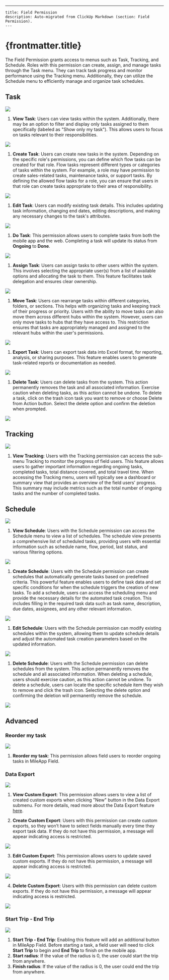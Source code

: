 ---
    title: Field Permission
    description: Auto-migrated from ClickUp Markdown (section: Field Permission).
    ---

# {frontmatter.title}

The Field Permission grants access to menus such as Task, Tracking, and Schedule. Roles with this permission can create, assign, and manage tasks through the Task menu. They can track task progress and monitor performance using the Tracking menu. Additionally, they can utilize the Schedule menu to efficiently manage and organize task schedules.

## Task

![](https://t3837933.p.clickup-attachments.com/t3837933/81f01ba2-d165-40d3-97b4-9d1bdf47fe01/image.png)

1. **View Task**: Users can view tasks within the system. Additionally, there may be an option to filter and display only tasks assigned to them specifically (labeled as "Show only my task"). This allows users to focus on tasks relevant to their responsibilities.

![](https://t3837933.p.clickup-attachments.com/t3837933/1da69e65-bb47-4b7d-ab00-34fe2574b214/image.png)

1. **Create Task**: Users can create new tasks in the system. Depending on the specific role's permissions, you can define which flow tasks can be created for that role. Flow tasks represent different types or categories of tasks within the system. For example, a role may have permission to create sales-related tasks, maintenance tasks, or support tasks. By defining the allowed flow tasks for a role, you can ensure that users in that role can create tasks appropriate to their area of responsibility.

![](https://t3837933.p.clickup-attachments.com/t3837933/0673b18a-9dcc-4418-8ad8-d8fd248429a8/image.png)

1. **Edit Task**: Users can modify existing task details. This includes updating task information, changing end dates, editing descriptions, and making any necessary changes to the task's attributes.

![](https://t3837933.p.clickup-attachments.com/t3837933/3b66f072-b895-4c72-9aca-af25c0a856b3/image.png)

1. **Do Task**: This permission allows users to complete tasks from both the mobile app and the web. Completing a task will update its status from **Ongoing** to **Done**.

![](https://t3837933.p.clickup-attachments.com/t3837933/db0729d4-1dfe-4b52-bda0-3f218d50cc85/image.png)

1. **Assign Task**: Users can assign tasks to other users within the system. This involves selecting the appropriate user(s) from a list of available options and allocating the task to them. This feature facilitates task delegation and ensures clear ownership.

![](https://t3837933.p.clickup-attachments.com/t3837933/688d1b2b-7ab7-4c77-b126-1910458593af/image.png)

1. **Move Task**: Users can rearrange tasks within different categories, folders, or sections. This helps with organizing tasks and keeping track of their progress or priority. Users with the ability to move tasks can also move them across different hubs within the system. However, users can only move tasks to hubs that they have access to. This restriction ensures that tasks are appropriately managed and assigned to the relevant hubs within the user's permissions.

![](https://t3837933.p.clickup-attachments.com/t3837933/c83b0c05-b24a-439f-8139-f2ad7987971a/image.png)

1. **Export Task**: Users can export task data into Excel format, for reporting, analysis, or sharing purposes. This feature enables users to generate task-related reports or documentation as needed.

![](https://t3837933.p.clickup-attachments.com/t3837933/18cb667c-581b-4d4c-ad78-2824566247c5/image.png)

1. **Delete Task**: Users can delete tasks from the system. This action permanently removes the task and all associated information. Exercise caution when deleting tasks, as this action cannot be undone. To delete a task, click on the trash icon task you want to remove or choose Delete from Action button. Select the delete option and confirm the deletion when prompted.

![](https://t3837933.p.clickup-attachments.com/t3837933/3cd0a0ac-3cdc-4da8-a27f-924e63c844f4/image.png)

## Tracking

![](https://t3837933.p.clickup-attachments.com/t3837933/9d4b601e-9653-4219-84f2-ea15f9e8816e/image.png)

1. **View Tracking**: Users with the Tracking permission can access the sub-menu Tracking to monitor the progress of field users. This feature allows users to gather important information regarding ongoing tasks, completed tasks, total distance covered, and total travel time. When accessing the Tracking menu, users will typically see a dashboard or summary view that provides an overview of the field users' progress. This summary may include metrics such as the total number of ongoing tasks and the number of completed tasks.

## Schedule

![](https://t3837933.p.clickup-attachments.com/t3837933/94041649-11cc-4bab-afeb-7eafbde55909/image.png)

1. **View Schedule**: Users with the Schedule permission can access the Schedule menu to view a list of schedules. The schedule view presents a comprehensive list of scheduled tasks, providing users with essential information such as schedule name, flow, period, last status, and various filtering options.

![](https://t3837933.p.clickup-attachments.com/t3837933/4585f491-738e-4759-aed8-8c886138be0a/image.png)

1. **Create Schedule**: Users with the Schedule permission can create schedules that automatically generate tasks based on predefined criteria. This powerful feature enables users to define task data and set specific conditions for when the schedule triggers the creation of new tasks. To add a schedule, users can access the scheduling menu and provide the necessary details for the automated task creation. This includes filling in the required task data such as task name, description, due dates, assignees, and any other relevant information.

![](https://t3837933.p.clickup-attachments.com/t3837933/9e07c910-46f9-48e7-bf4d-42c7bc90b0db/image.png)

1. **Edit Schedule**: Users with the Schedule permission can modify existing schedules within the system, allowing them to update schedule details and adjust the automated task creation parameters based on the updated information.

![](https://t3837933.p.clickup-attachments.com/t3837933/63a1c1b1-2a49-4f38-845c-022493d7b452/image.png)

1. **Delete Schedule**: Users with the Schedule permission can delete schedules from the system. This action permanently removes the schedule and all associated information. When deleting a schedule, users should exercise caution, as this action cannot be undone. To delete a schedule, users can locate the specific schedule item they wish to remove and click the trash icon. Selecting the delete option and confirming the deletion will permanently remove the schedule.

![](https://t3837933.p.clickup-attachments.com/t3837933/d102e62e-37fe-4eb6-b13d-a94cfcb5f8e9/image.png)
## Advanced
### Reorder my task
![](https://t3837933.p.clickup-attachments.com/t3837933/7548b6fa-9c06-41ed-903b-74f4e09ba5fd/image.png)

1. **Reorder my task**: This permission allows field users to reorder ongoing tasks in MileApp Field.

### Data Export
![](https://t3837933.p.clickup-attachments.com/t3837933/510a0539-22fa-4aba-ba20-53c5ea77c434/image.png)

1. **View Custom Export**: This permission allows users to view a list of created custom exports when clicking "New" button in the Data Export submenu. For more details, read more about the Data Export feature [here](https://doc.clickup.com/3837933/p/h/3n3zd-81962/aa00834626ae24f/3n3zd-250096).

2. **Create Custom Export**: Users with this permission can create custom exports, so they won’t have to select fields manually every time they export task data. If they do not have this permission, a message will appear indicating access is restricted.

![](https://t3837933.p.clickup-attachments.com/t3837933/23ea6956-f54a-420d-a9df-9b341a28e250/image.png)

3. **Edit Custom Export**: This permission allows users to update saved custom exports. If they do not have this permission, a message will appear indicating access is restricted.

![](https://t3837933.p.clickup-attachments.com/t3837933/eb9ca7ff-e4e6-47a1-8775-ce8d35c59da4/image.png)

4. **Delete Custom Export**: Users with this permission can delete custom exports. If they do not have this permission, a message will appear indicating access is restricted.

![](https://t3837933.p.clickup-attachments.com/t3837933/d9b64fbf-dd8d-4d53-919f-c236f568c035/image.png)

###   

### Start Trip - End Trip

![](https://t3837933.p.clickup-attachments.com/t3837933/e90939fb-73c1-4004-928c-9a26671f2601/image.png)

1. **Start Trip - End Trip**: Enabling this feature will add an additional button in MileApp Field. Before starting a task, a field user will need to click **Start Trip** to begin and **End Trip** to finish on the mobile app.
2. **Start radius**: If the value of the radius is 0, the user could start the trip from anywhere.
3. **Finish radius**: If the value of the radius is 0, the user could end the trip from anywhere.
